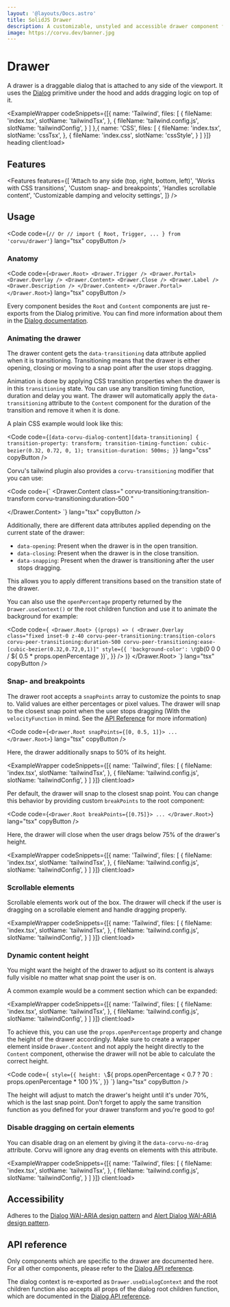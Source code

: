 ```yaml
---
layout: '@layouts/Docs.astro'
title: SolidJS Drawer
description: A customizable, unstyled and accessible drawer component for SolidJS
image: https://corvu.dev/banner.jpg
---
```


# Drawer

A drawer is a draggable dialog that is attached to any side of the viewport. It uses the [Dialog](/docs/primitives/dialog) primitive under the hood and adds dragging logic on top of it.

<ExampleWrapper codeSnippets={[{
  name: 'Tailwind',
  files: [
    {
      fileName: 'index.tsx',
      slotName: 'tailwindTsx',
    },
    {
      fileName: 'tailwind.config.js',
      slotName: 'tailwindConfig',
    }
  ]
},{
  name: 'CSS',
  files: [
    {
      fileName: 'index.tsx',
      slotName: 'cssTsx',
    },
    {
      fileName: 'index.css',
      slotName: 'cssStyle',
    }
  ]
}]} heading client:load>
  <BasicExample client:load />
  <RawCode slot="tailwindTsx" code={TailwindTsx} lang="tsx" />
  <RawCode slot="tailwindConfig" code={TailwindConfig} lang="js" />
  <RawCode slot="cssTsx" code={CssTsx} lang="tsx" />
  <RawCode slot="cssStyle" code={CssStyle} lang="css" />
</ExampleWrapper>

## Features
<Features features={[
  'Attach to any side (top, right, bottom, left)',
  'Works with CSS transitions',
  'Custom snap- and breakpoints',
  'Handles scrollable content',
  'Customizable damping and velocity settings',
]} />

## Usage
<Code code={`
// Or
// import { Root, Trigger, ... } from 'corvu/drawer'
`} lang="tsx" copyButton />

### Anatomy
<Code code={`
<Drawer.Root>
  <Drawer.Trigger />
  <Drawer.Portal>
    <Drawer.Overlay />
    <Drawer.Content>
      <Drawer.Close />
      <Drawer.Label />
      <Drawer.Description />
    </Drawer.Content>
  </Drawer.Portal>
</Drawer.Root>
`} lang="tsx" copyButton />

Every component besides the `Root` and `Content` components are just re-exports from the Dialog primitive. You can find more information about them in the [Dialog documentation](/docs/primitives/dialog).

### Animating the drawer
The drawer content gets the `data-transitioning` data attribute applied when it is transitioning. Transitioning means that the drawer is either opening, closing or moving to a snap point after the user stops dragging.

Animation is done by applying CSS transition properties when the drawer is in this `transitioning` state. You can use any transition timing function, duration and delay you want. The drawer will automatically apply the `data-transitioning` attribute to the `Content` component for the duration of the transition and remove it when it is done.

A plain CSS example would look like this:

<Code code={`
[data-corvu-dialog-content][data-transitioning] {
  transition-property: transform;
  transition-timing-function: cubic-bezier(0.32, 0.72, 0, 1);
  transition-duration: 500ms;
}
`} lang="css" copyButton />

Corvu's tailwind plugin also provides a `corvu-transitioning` modifier that you can use:

<Code code={`
<Drawer.Content
  class="
    corvu-transitioning:transition-transform
    corvu-transitioning:duration-500
  "
>
</Drawer.Content>
`} lang="tsx" copyButton />

Additionally, there are different data attributes applied depending on the current state of the drawer:

- `data-opening`: Present when the drawer is in the open transition.
- `data-closing`: Present when the drawer is in the close transition.
- `data-snapping`: Present when the drawer is transitioning after the user stops dragging.

This allows you to apply different transitions based on the transition state of the drawer.

You can also use the `openPercentage` property returned by the `Drawer.useContext()` or the root children function and use it to animate the background for example:

<Code code={`
<Drawer.Root>
  {(props) => (
    <Drawer.Overlay
      class="fixed inset-0 z-40 corvu-peer-transitioning:transition-colors corvu-peer-transitioning:duration-500 corvu-peer-transitioning:ease-[cubic-bezier(0.32,0.72,0,1)]"
      style={{
        'background-color': \`rgb(0 0 0 / \${
          0.5 * props.openPercentage
        })\`,
      }}
    />
  )}
</Drawer.Root>
`} lang="tsx" copyButton />

### Snap- and breakpoints
The drawer root accepts a `snapPoints` array to customize the points to snap to. Valid values are either percentages or pixel values. The drawer will snap to the closest snap point when the user stops dragging (With the `velocityFunction` in mind. See the [API Reference](#api-reference) for more information)

<Code code={`
<Drawer.Root snapPoints={[0, 0.5, 1]}>
  ...
</Drawer.Root>
`} lang="tsx" copyButton />

Here, the drawer additionally snaps to 50% of its height.

<ExampleWrapper codeSnippets={[{
  name: 'Tailwind',
  files: [
    {
      fileName: 'index.tsx',
      slotName: 'tailwindTsx',
    },
    {
      fileName: 'tailwind.config.js',
      slotName: 'tailwindConfig',
    }
  ]
}]} client:load>
  <SnappointsExample client:load />
  <RawCode slot="tailwindTsx" code={SnappointsTailwindTsx} lang="tsx" />
  <RawCode slot="tailwindConfig" code={TailwindConfig} lang="js" />
</ExampleWrapper>

Per default, the drawer will snap to the closest snap point. You can change this behavior by providing custom `breakPoints` to the root component:

<Code code={`
<Drawer.Root breakPoints={[0.75]}>
  ...
</Drawer.Root>
`} lang="tsx" copyButton />

Here, the drawer will close when the user drags below 75% of the drawer's height.

<ExampleWrapper codeSnippets={[{
  name: 'Tailwind',
  files: [
    {
      fileName: 'index.tsx',
      slotName: 'tailwindTsx',
    },
    {
      fileName: 'tailwind.config.js',
      slotName: 'tailwindConfig',
    }
  ]
}]} client:load>
  <BreakpointsExample client:load />
  <RawCode slot="tailwindTsx" code={BreakpointsTailwindTsx} lang="tsx" />
  <RawCode slot="tailwindConfig" code={TailwindConfig} lang="js" />
</ExampleWrapper>

### Scrollable elements
Scrollable elements work out of the box. The drawer will check if the user is dragging on a scrollable element and handle dragging properly.

<ExampleWrapper codeSnippets={[{
  name: 'Tailwind',
  files: [
    {
      fileName: 'index.tsx',
      slotName: 'tailwindTsx',
    },
    {
      fileName: 'tailwind.config.js',
      slotName: 'tailwindConfig',
    }
  ]
}]} client:load>
  <ScrollableExample client:load />
  <RawCode slot="tailwindTsx" code={ScrollableTailwindTsx} lang="tsx" />
  <RawCode slot="tailwindConfig" code={TailwindConfig} lang="js" />
</ExampleWrapper>

### Dynamic content height
You might want the height of the drawer to adjust so its content is always fully visible no matter what snap point the user is on.

A common example would be a comment section which can be expanded:

<ExampleWrapper codeSnippets={[{
  name: 'Tailwind',
  files: [
    {
      fileName: 'index.tsx',
      slotName: 'tailwindTsx',
    },
    {
      fileName: 'tailwind.config.js',
      slotName: 'tailwindConfig',
    }
  ]
}]} client:load>
  <CommentsExample client:load />
  <RawCode slot="tailwindTsx" code={CommentsTailwindTsx} lang="tsx" />
  <RawCode slot="tailwindConfig" code={TailwindConfig} lang="js" />
</ExampleWrapper>

To achieve this, you can use the `props.openPercentage` property and change the height of the drawer accordingly. Make sure to create a wrapper element inside `Drawer.Content` and not apply the height directly to the `Content` component, otherwise the drawer will not be able to calculate the correct height.

<Code code={`
style={{
  height: \`\${
    props.openPercentage < 0.7
      ? 70
      : props.openPercentage * 100
  }%\`,
}}
`} lang="tsx" copyButton />

The height will adjust to match the drawer's height until it's under 70%, which is the last snap point. Don't forget to apply the same transition function as you defined for your drawer transform and you're good to go!

### Disable dragging on certain elements
You can disable drag on an element by giving it the `data-corvu-no-drag` attribute. Corvu will ignore any drag events on elements with this attribute.

<ExampleWrapper codeSnippets={[{
  name: 'Tailwind',
  files: [
    {
      fileName: 'index.tsx',
      slotName: 'tailwindTsx',
    },
    {
      fileName: 'tailwind.config.js',
      slotName: 'tailwindConfig',
    }
  ]
}]} client:load>
  <NoDragExample client:load />
  <RawCode slot="tailwindTsx" code={NoDragTailwindTsx} lang="tsx" />
  <RawCode slot="tailwindConfig" code={TailwindConfig} lang="js" />
</ExampleWrapper>

## Accessibility
Adheres to the [Dialog WAI-ARIA design pattern](https://www.w3.org/WAI/ARIA/apg/patterns/dialog-modal) and [Alert Dialog WAI-ARIA design pattern](https://www.w3.org/WAI/ARIA/apg/patterns/alertdialog/).

## API reference

Only components which are specific to the drawer are documented here. For all other components, please refer to the [Dialog API reference](/docs/primitives/dialog#api-reference).

The dialog context is re-exported as `Drawer.useDialogContext` and the root children function also accepts all props of the dialog root children function, which are documented in the [Dialog API reference](/docs/primitives/dialog#Dialog.RootChildrenProps).

<GenerateApiDocs primitive="Drawer" />
